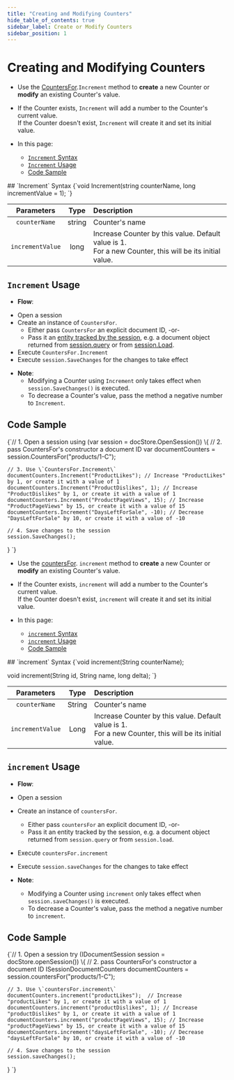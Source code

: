 ---
title: "Creating and Modifying Counters"
hide_table_of_contents: true
sidebar_label: Create or Modify Counters
sidebar_position: 1
---




# Creating and Modifying Counters
<LanguageSwitcher supportedLanguages={supportedLanguages} />
<LanguageContent language="csharp">

<Admonition type="note" title="">

* Use the [CountersFor](../../document-extensions/counters/overview.mdx#counter-methods-and-the--object).`Increment` method to **create** a new Counter or **modify** an existing Counter's value.  

*  If the Counter exists, `Increment` will add a number to the Counter's current value.  
   If the Counter doesn't exist, `Increment` will create it and set its initial value.  

* In this page:
  - [`Increment` Syntax](../../document-extensions/counters/create-or-modify.mdx#increment-syntax)
  - [`Increment` Usage](../../document-extensions/counters/create-or-modify.mdx#increment-usage)
  - [Code Sample](../../document-extensions/counters/create-or-modify.mdx#code-sample)
</Admonition>
## `Increment` Syntax

<TabItem value="Increment-definition" label="Increment-definition">
<CodeBlock language="csharp">
{`void Increment(string counterName, long incrementValue = 1);
`}
</CodeBlock>
</TabItem>

| Parameters | Type | Description |
|:-------------:|:-------------:|:-------------|
| `counterName` |  string | Counter's name |
|`incrementValue` | long | Increase Counter by this value. Default value is 1. <br/> For a new Counter, this will be its initial value. |


## `Increment` Usage

*  **Flow**:  
  - Open a session  
  - Create an instance of `CountersFor`.  
      * Either pass `CountersFor` an explicit document ID, -or-  
      - Pass it an [entity tracked by the session](../../client-api/session/loading-entities.mdx), e.g. a document object returned from [session.query](../../client-api/session/querying/how-to-query.mdx) or from [session.Load](../../client-api/session/loading-entities.mdx#load).  
  - Execute `CountersFor.Increment`
  - Execute `session.SaveChanges` for the changes to take effect  

* **Note**:
    * Modifying a Counter using `Increment` only takes effect when `session.SaveChanges()` is executed.  
    * To decrease a Counter's value, pass the method a negative number to `Increment`.  


## Code Sample

<TabItem value="counters_region_Increment" label="counters_region_Increment">
<CodeBlock language="csharp">
{`// 1. Open a session
using (var session = docStore.OpenSession())
\{
    // 2. pass CountersFor's constructor a document ID  
    var documentCounters = session.CountersFor("products/1-C");

    // 3. Use \`CountersFor.Increment\`
    documentCounters.Increment("ProductLikes"); // Increase "ProductLikes" by 1, or create it with a value of 1
    documentCounters.Increment("ProductDislikes", 1); // Increase "ProductDislikes" by 1, or create it with a value of 1
    documentCounters.Increment("ProductPageViews", 15); // Increase "ProductPageViews" by 15, or create it with a value of 15
    documentCounters.Increment("DaysLeftForSale", -10); // Decrease "DaysLeftForSale" by 10, or create it with a value of -10

    // 4. Save changes to the session
    session.SaveChanges();
\}
`}
</CodeBlock>
</TabItem>



</LanguageContent>
<LanguageContent language="java">

<Admonition type="note" title="">

* Use the [countersFor](../../document-extensions/counters/overview.mdx#counter-methods-and-the--object). `increment` method to **create** a new Counter or **modify** an existing Counter's value.  

*  If the Counter exists, `increment` will add a number to the Counter's current value.  
   If the Counter doesn't exist, `increment` will create it and set its initial value.  

* In this page:
  - [`increment` Syntax](../../document-extensions/counters/create-or-modify.mdx#increment-syntax)
  - [`increment` Usage](../../document-extensions/counters/create-or-modify.mdx#increment-usage)
  - [Code Sample](../../document-extensions/counters/create-or-modify.mdx#code-sample)
</Admonition>
## `increment` Syntax

<TabItem value="Increment-definition" label="Increment-definition">
<CodeBlock language="java">
{`void increment(String counterName);

void increment(String id, String name, long delta);
`}
</CodeBlock>
</TabItem>

| Parameters | Type | Description |
|:-------------:|:-------------:|:-------------|
| `counterName` |  String | Counter's name |
|`incrementValue` | Long | Increase Counter by this value. Default value is 1. <br/> For a new Counter, this will be its initial value. |


## `increment` Usage

*  **Flow**:  
  * Open a session  
  * Create an instance of `countersFor`.  
      * Either pass `countersFor` an explicit document ID, -or-  
      * Pass it an entity tracked by the session, e.g. a document object 
        returned from `session.query` or from `session.load`.  
  * Execute `countersFor.increment`
  * Execute `session.saveChanges` for the changes to take effect  

* **Note**:
    * Modifying a Counter using `increment` only takes effect when `session.saveChanges()` is executed.  
    * To decrease a Counter's value, pass the method a negative number to `increment`.  


## Code Sample

<TabItem value="counters_region_Increment" label="counters_region_Increment">
<CodeBlock language="java">
{`// 1. Open a session
try (IDocumentSession session = docStore.openSession()) \{
    // 2. pass CountersFor's constructor a document ID
    ISessionDocumentCounters documentCounters = session.countersFor("products/1-C");

    // 3. Use \`countersFor.increment\`
    documentCounters.increment("productLikes");  // Increase "productLikes" by 1, or create it with a value of 1
    documentCounters.increment("productDislikes", 1); // Increase "productDislikes" by 1, or create it with a value of 1
    documentCounters.increment("productPageViews", 15); // Increase "productPageViews" by 15, or create it with a value of 15
    documentCounters.increment("daysLeftForSale", -10); // Decrease "daysLeftForSale" by 10, or create it with a value of -10

    // 4. Save changes to the session
    session.saveChanges();
\}
`}
</CodeBlock>
</TabItem>



</LanguageContent>

<!---
### Studio Articles
- [Studio Counters Management](../../studio/database/document-extensions/counters#counters)

### Client-API - Session Articles
- [Counters Overview](../../document-extensions/counters/overview)
- [Deleting a Counter](../../document-extensions/counters/delete)
- [Retrieving Counter Values](../../document-extensions/counters/retrieve-counter-values)
- [Counters and other features](../../document-extensions/counters/counters-and-other-features)
- [Counters In Clusters](../../document-extensions/counters/counters-in-clusters)

### Client-API - Operations Articles
- [Counters Operations](../../client-api/operations/counters/get-counters#operations--counters--how-to-get-counters)


-->